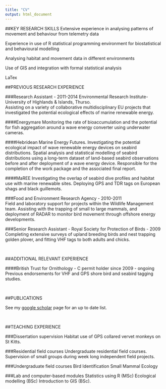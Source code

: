 ```yaml
---
title: "CV"
output: html_document
---
```


##KEY RESEARCH SKILLS
Extensive experience in analysing patterns of movement and behaviour from telemetry data

Experience in use of R statistical programming environment for biostatistical and behavioural modelling

Analysing habitat and movement data in different environments

Use of GIS and integration with formal statistical analysis

LaTex


##PREVIOUS RESEARCH EXPERIENCE

###Research Assistant - 2011-2014
Environmental Research Institute- University of Highlands & Islands, Thurso.	
Assisting on a variety of collaborative multidisciplinary EU projects that investigated the potential ecological effects of marine renewable energy. 

####Energymare
Monitoring the rate of bioaccumulation and the potential for fish aggregation around a wave energy converter using underwater cameras.

####Hebridean Marine Energy Futures.
Investigating the potential ecological impact of wave renewable energy devices on seabird distributions.  Spatial analysis and statistical modelling of seabird distributions using a long-term dataset of land-based seabird observations before and after deployment of a wave energy device. Responsible for the completion of the work package and the associated final report.

####MaREE
Investigating the overlap of seabird dive profiles and habitat use with marine renewable sites. Deploying GPS and TDR tags on European shags and black guillemots.

###Food and Environment Research Agency - 2010-2011		
Field and laboratory support for projects within the Wildlife Management team. Assisting with the trapping of small to large mammals, and deployment of RADAR to monitor bird movement through offshore energy developments. 

###Senior Research Assistant - Royal Society for Protection of Birds - 2009 
Completing extensive surveys of upland breeding birds and nest trapping golden plover, and fitting VHF tags to both adults and chicks.	

<br>

##ADDITIONAL RELEVANT EXPERIENCE

####British Trust for Ornithology - C permit holder since 2009 - ongoing 
Previous endorsements for VHF and GPS shore bird and seabird tagging studies.

<br>

##PUBLICATIONS

See my [google scholar](https://scholar.google.co.uk/citations?user=CJeBxfUAAAAJ&hl=en) page for an up to date list.

<br>

##TEACHING EXPERIENCE

###Dissertation supervision
Habitat use of GPS collared vervet monkeys on St Kitts.

###Residential field courses 
Undergraduate residential field courses.
Supervision of small groups during week long independent field projects. 

###Undergraduate field courses
Bird Identification
Small Mammal Ecology 

###Lab and computer-based modules
Statistics using R (MSc)
Ecological modelling (BSc)
Introduction to GIS (BSc).


						 



